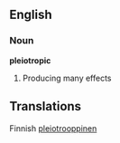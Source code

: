 ==English==
===Noun===
'''pleiotropic'''
# Producing many effects
== Translations ==
Finnish [[:fi:pleiotrooppinen|pleiotrooppinen]]